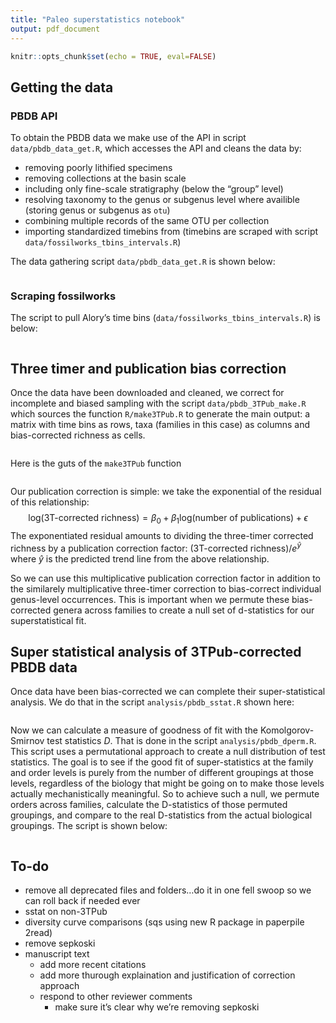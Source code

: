 ```yaml
---
title: "Paleo superstatistics notebook"
output: pdf_document
---
```


```r
knitr::opts_chunk$set(echo = TRUE, eval=FALSE)
```

## Getting the data

### PBDB API

To obtain the PBDB data we make use of the API in script `data/pbdb_data_get.R`, which accesses the API and cleans the data by:

- removing poorly lithified specimens
- removing collections at the basin scale
- including only fine-scale stratigraphy (below the "group" level)
- resolving taxonomy to the genus or subgenus level where availible (storing genus or subgenus as `otu`)
- combining multiple records of the same OTU per collection
- importing standardized timebins from \url{fossilworks.org} (timebins are scraped with script `data/fossilworks_tbins_intervals.R`)

The data gathering script `data/pbdb_data_get.R` is shown below:

```r
```


### Scraping fossilworks

The script to pull Alory's time bins (`data/fossilworks_tbins_intervals.R`) is below: 

```r
```


## Three timer and publication bias correction

Once the data have been downloaded and cleaned, we correct for incomplete and biased sampling with the script `data/pbdb_3TPub_make.R` which sources the function `R/make3TPub.R` to generate the main output: a matrix with time bins as rows, taxa (families in this case) as columns and bias-corrected richness as cells.

```r
```

Here is the guts of the `make3TPub` function
```r
```


Our publication correction is simple: we take the exponential of the residual of this relationship:
$$
\text{log(3T-corrected richness)} = \beta_0 + \beta_1 \text{log(number of publications)} + \epsilon
$$
The exponentiated residual amounts to dividing the three-timer corrected richness by a publication correction factor: $\text{(3T-corrected richness)} / e^{\hat{y}}$ where $\hat{y}$ is the predicted trend line from the above relationship.

So we can use this multiplicative publication correction factor in addition to the similarely multiplicative three-timer correction to bias-correct individual genus-level occurrences. This is important when we permute these bias-corrected genera across families to create a null set of d-statistics for our superstatistical fit.


## Super statistical analysis of 3TPub-corrected PBDB data

Once data have been bias-corrected we can complete their super-statistical analysis.  We do that in the script `analysis/pbdb_sstat.R` shown here:

```r
```


Now we can calculate a measure of goodness of fit with the Komolgorov-Smirnov test statistics $D$. That is done in the script `analysis/pbdb_dperm.R`. This script uses a permutational approach to create a null distribution of test statistics.  The goal is to see if the good fit of super-statistics at the family and order levels is purely from the number of different groupings at those levels, regardless of the biology that might be going on to make those levels actually mechanistically meaningful.  So to achieve such a null, we permute orders across families, calculate the D-statistics of those permuted groupings, and compare to the real D-statistics from the actual biological groupings.  The script is shown below:

```r
```

## To-do

- remove all deprecated files and folders...do it in one fell swoop so we can roll back if needed ever
- sstat on non-3TPub
- diversity curve comparisons (sqs using new R package in paperpile 2read)
- remove sepkoski
- manuscript text
    - add more recent citations
    - add more thurough explaination and justification of correction approach 
    - respond to other reviewer comments
        - make sure it's clear why we're removing sepkoski

